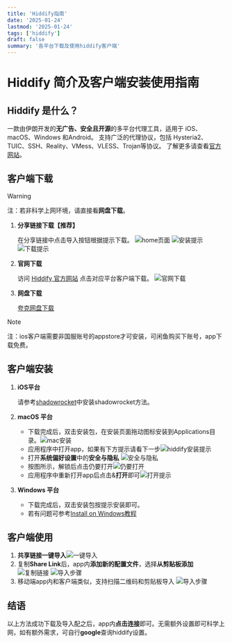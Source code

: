 ```yaml
---
title: 'Hiddify指南'
date: '2025-01-24'
lastmod: '2025-01-24'
tags: ['hiddify']
draft: false
summary: '各平台下载及使用hiddify客户端'
---
```


# Hiddify 简介及客户端安装使用指南

## Hiddify 是什么？

一款由伊朗开发的**无广告、安全且开源**的多平台代理工具，适用于 iOS、macOS、Windows 和Android。
支持广泛的代理协议，包括 Hysteria2、TUIC、SSH、Reality、VMess、VLESS、Trojan等协议。
了解更多请查看[官方网站](https://hiddify.com/)。

## 客户端下载
> [!WARNING]
   > 注：若非科学上网环境，请直接看**网盘下载**。

1. **分享链接下载【推荐】**

   在分享链接中点击导入按钮根据提示下载。
   ![home页面](/static/images/hiddify/home页面.png)
   ![安装提示](/static/images/hiddify/安装提示.png)
   ![下载提示](/static/images/hiddify/下载提示.png)

2. **官网下载**

   访问 [Hiddify 官方网站](https://hiddify.com/#app) 点击对应平台客户端下载。
   ![官网下载](/static/images/hiddify/官网下载.png)

3. **网盘下载**

   [夸克网盘下载](https://pan.quark.cn/s/6ba1f899abe4) 

> [!Note]
> 注：ios客户端需要非国服账号的appstore才可安装，可闲鱼购买下账号，app下载免费。

## 客户端安装

1. **iOS平台**

   请参考[shadowrocket](/blog/tools/shadowrocket)中安装shadowrocket方法。

2. **macOS 平台**

   - 下载完成后，双击安装包，在安装页面拖动图标安装到Applications目录。![mac安装](/static/images/hiddify/mac安装.png)
   - 应用程序中打开app，如果有下方提示请看下一步![hiddify安装提示](/static/images/hiddify/hiddify安装提示.png)
   - 打开**系统偏好设置**中的**安全与隐私** ![安全与隐私](/static/images/hiddify/安全与隐私.png)
   - 按图所示，解锁后点击仍要打开![仍要打开](/static/images/hiddify/仍要打开.png)
   - 应用程序中重新打开app后点击&**打开**即可![打开提示](/static/images/hiddify/打开提示.png)

3. **Windows 平台**

   - 下载完成后，双击安装包按提示安装即可。
   - 若有问题可参考[Install on Windows教程](https://hiddify.com/app/How-to-install-Hiddify-app/#software-installation)

## 客户端使用

1. **共享链接一键导入**![一键导入](/static/images/hiddify/一键导入.png)
2. 复制**Share Link**后，app内**添加新的配置文件**，选择**从剪贴板添加**
   ![复制链接](/static/images/hiddify/复制链接.png)
   ![导入步骤](/static/images/hiddify/导入步骤.png)
3. 移动端app内和客户端类似，支持扫描二维码和剪贴板导入
   ![导入步骤](/static/images/hiddify/iPhone导入.png)


## 结语

以上方法成功下载及导入配之后，app内**点击连接**即可。无需额外设置即可科学上网，如有额外需求，可自行**google**查询hiddify设置。
